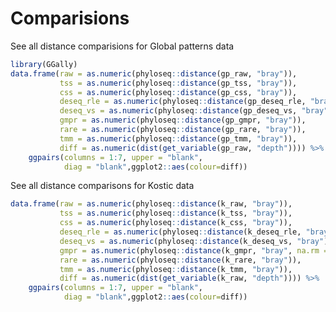 # Comparisions
 
 
See all distance comparisions for Global patterns data  
```r
library(GGally)
data.frame(raw = as.numeric(phyloseq::distance(gp_raw, "bray")), 
           tss = as.numeric(phyloseq::distance(gp_tss, "bray")), 
           css = as.numeric(phyloseq::distance(gp_css, "bray")),
           deseq_rle = as.numeric(phyloseq::distance(gp_deseq_rle, "bray")),
           deseq_vs = as.numeric(phyloseq::distance(gp_deseq_vs, "bray")),
           gmpr = as.numeric(phyloseq::distance(gp_gmpr, "bray")),
           rare = as.numeric(phyloseq::distance(gp_rare, "bray")),
           tmm = as.numeric(phyloseq::distance(gp_tmm, "bray")),
           diff = as.numeric(dist(get_variable(gp_raw, "depth")))) %>% 
    ggpairs(columns = 1:7, upper = "blank",
            diag = "blank",ggplot2::aes(colour=diff))

```
 
See all distance comparisons for Kostic data  
```r
data.frame(raw = as.numeric(phyloseq::distance(k_raw, "bray")), 
           tss = as.numeric(phyloseq::distance(k_tss, "bray")), 
           css = as.numeric(phyloseq::distance(k_css, "bray")),
           deseq_rle = as.numeric(phyloseq::distance(k_deseq_rle, "bray")),
           deseq_vs = as.numeric(phyloseq::distance(k_deseq_vs, "bray")),
           gmpr = as.numeric(phyloseq::distance(k_gmpr, "bray", na.rm = T)),
           rare = as.numeric(phyloseq::distance(k_rare, "bray")),
           tmm = as.numeric(phyloseq::distance(k_tmm, "bray")),
           diff = as.numeric(dist(get_variable(k_raw, "depth")))) %>% 
    ggpairs(columns = 1:7, upper = "blank",
            diag = "blank",ggplot2::aes(colour=diff))
```
 
 